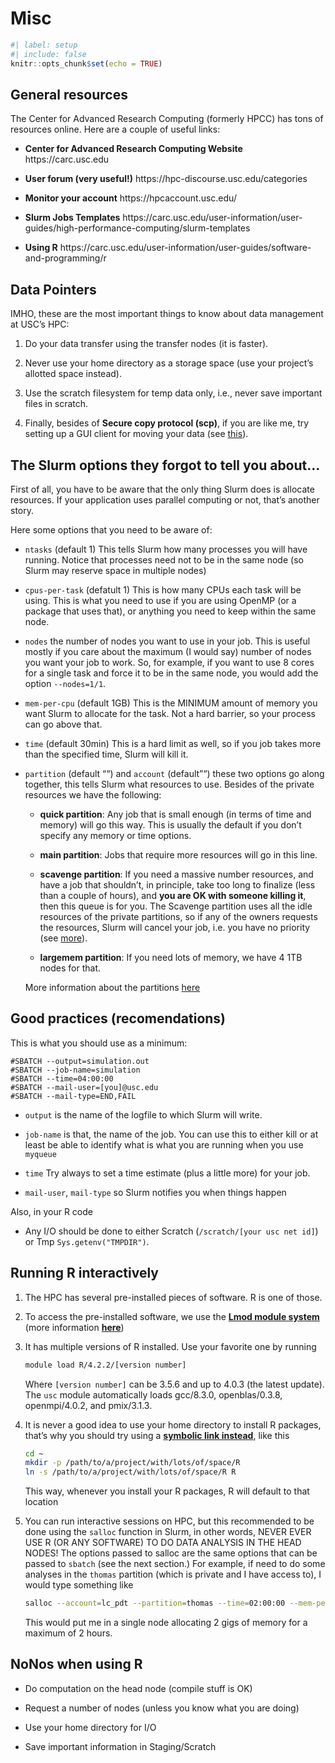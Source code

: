 # Misc

```r
#| label: setup
#| include: false
knitr::opts_chunk$set(echo = TRUE)
```

## General resources

The Center for Advanced Research Computing (formerly HPCC) has tons of resources online. Here are a couple of useful links:

-   **Center for Advanced Research Computing Website** https://carc.usc.edu

-   **User forum (very useful!)** https://hpc-discourse.usc.edu/categories

-   **Monitor your account** https://hpcaccount.usc.edu/

-   **Slurm Jobs Templates** https://carc.usc.edu/user-information/user-guides/high-performance-computing/slurm-templates

- **Using R** https://carc.usc.edu/user-information/user-guides/software-and-programming/r


## Data Pointers

IMHO, these are the most important things to know about data management at USC's HPC:

1. Do your data transfer using the transfer nodes (it is faster).

2. Never use your home directory as a storage space (use your project's allotted
  space instead).

3. Use the scratch filesystem for temp data only, i.e., never save important
  files in scratch.
  
4. Finally, besides of **Secure copy protocol (scp)**, if you are like me, try
setting up a GUI client for moving your data (see
[this](https://carc.usc.edu/user-information/user-guides/data-management/transferring-files-gui)).


## The Slurm options they forgot to tell you about...

First of all, you have to be aware that the only thing Slurm does is allocate resources. If your application uses parallel computing or not, that's another story.

Here some options that you need to be aware of:

-   `ntasks` (default 1) This tells Slurm how many processes you will have running. Notice that processes need not to be in the same node (so Slurm may reserve space in multiple nodes)

-   `cpus-per-task` (defatult 1) This is how many CPUs each task will be using. This is what you need to use if you are using OpenMP (or a package that uses that), or anything you need to keep within the same node.

-   `nodes` the number of nodes you want to use in your job. This is useful mostly if you care about the maximum (I would say) number of nodes you want your job to work. So, for example, if you want to use 8 cores for a single task and force it to be in the same node, you would add the option `--nodes=1/1`.

-   `mem-per-cpu` (default 1GB) This is the MINIMUM amount of memory you want Slurm to allocate for the task. Not a hard barrier, so your process can go above that.

-   `time` (default 30min) This is a hard limit as well, so if you job takes more than the specified time, Slurm will kill it.

-   `partition` (default "") and `account` (default "") these two options go along together, this tells Slurm what resources to use. Besides of the private resources we have the following:

    -   **quick partition**: Any job that is small enough (in terms of time and memory) will go this way. This is usually the default if you don't specify any memory or time options.

    -   **main partition**: Jobs that require more resources will go in this line.

    -   **scavenge partition**: If you need a massive number resources, and have a job that shouldn't, in principle, take too long to finalize (less than a couple of hours), and **you are OK with someone killing it**, then this queue is for you. The Scavenge partition uses all the idle resources of the private partitions, so if any of the owners requests the resources, Slurm will cancel your job, i.e. you have no priority (see [more](https://hpcc.usc.edu/support/documentation/scavenge/){target="_blank"}).

    -   **largemem partition**: If you need lots of memory, we have 4 1TB nodes for that.

    More information about the partitions [here](https://hpcc.usc.edu/support/infrastructure/node-allocation/){target="_blank"}

## Good practices (recomendations)

This is what you should use as a minimum:

    #SBATCH --output=simulation.out
    #SBATCH --job-name=simulation
    #SBATCH --time=04:00:00
    #SBATCH --mail-user=[you]@usc.edu
    #SBATCH --mail-type=END,FAIL

-   `output` is the name of the logfile to which Slurm will write.

-   `job-name` is that, the name of the job. You can use this to either kill or at least be able to identify what is what you are running when you use `myqueue`

-   `time` Try always to set a time estimate (plus a little more) for your job.

-   `mail-user`, `mail-type` so Slurm notifies you when things happen

Also, in your R code

-   Any I/O should be done to either Scratch (`/scratch/[your usc net id]`) or Tmp `Sys.getenv("TMPDIR")`.


## Running R interactively

1.  The HPC has several pre-installed pieces of software. R is one of those.

2.  To access the pre-installed software, we use the
    [**Lmod module system**](https://lmod.readthedocs.io/en/latest/) (more information
    [**here**](https://carc.usc.edu/user-information/user-guides/software-and-programming/lmod))
    
3.  It has multiple versions of R installed. Use your favorite one by running

    ``` .bash
    module load R/4.2.2/[version number]
    ```

    Where `[version number]` can be 3.5.6 and up to 4.0.3 (the latest update). The `usc` module automatically loads gcc/8.3.0, openblas/0.3.8, openmpi/4.0.2, and pmix/3.1.3.

3.  It is never a good idea to use your home directory to install R packages,
    that's why you should try using a
    [**symbolic link instead**](https://en.wikipedia.org/wiki/Symbolic_link),
    like this

    ``` .bash
    cd ~
    mkdir -p /path/to/a/project/with/lots/of/space/R
    ln -s /path/to/a/project/with/lots/of/space/R R
    ```

    This way, whenever you install your R packages, R will default to that location

4.  You can run interactive sessions on HPC, but this recommended to be done using
    the `salloc` function in Slurm, in other words, NEVER EVER USE R (OR ANY SOFTWARE)
    TO DO DATA ANALYSIS IN THE HEAD NODES! The options passed to salloc are the same
    options that can be passed to `sbatch` (see the next section.) For example, if
    need to do some analyses in the `thomas` partition (which is private and I have
    access to), I would type something like

    ``` .bash
    salloc --account=lc_pdt --partition=thomas --time=02:00:00 --mem-per-cpu=2G
    ```

    This would put me in a single node allocating 2 gigs of memory for a maximum of 2 hours.


## NoNos when using R

-   Do computation on the head node (compile stuff is OK)

-   Request a number of nodes (unless you know what you are doing)

-   Use your home directory for I/O

-   Save important information in Staging/Scratch
